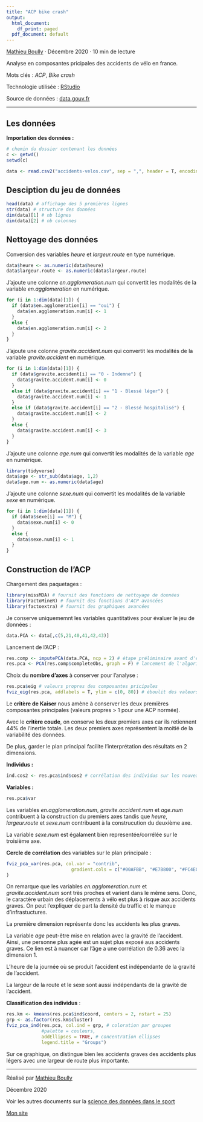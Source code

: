 ---
title: "ACP bike crash"
output:
  html_document:
    df_print: paged
  pdf_document: default
---
[Mathieu Boully](https://www.linkedin.com/in/mathieu-boully-61b910175/) · Décembre 2020 · 10 min de lecture

Analyse en composantes pricipales des accidents de vélo en france.

Mots clés : *ACP*, *Bike crash*

Technologie utilisée : [RStudio](https://rstudio.com/)

Source de données : [data.gouv.fr](https://www.data.gouv.fr/fr/)

---

## Les données

**Importation des données :**

```{r}
# chemin du dossier contenant les données
c <- getwd()
setwd(c)

data <- read.csv2("accidents-velos.csv", sep = ",", header = T, encoding = "UTF-8")
```

## Desciption du jeu de données

```{r}
head(data) # affichage des 5 premières lignes
str(data) # structure des données
dim(data)[1] # nb lignes
dim(data)[2] # nb colonnes
```

## Nettoyage des données

Conversion des variables *heure* et *largeur.route* en type numérique.

```{r}
data$heure <- as.numeric(data$heure)
data$largeur.route <- as.numeric(data$largeur.route)
```

J'ajoute une colonne *en.agglomeration.num* qui convertit les modalités de la variable *en.agglomeration* en numérique.

```{r}
for (i in 1:dim(data)[1]) {
  if (data$en.agglomeration[i] == "oui") {
    data$en.agglomeration.num[i] <- 1
  }
  else {
    data$en.agglomeration.num[i] <- 2
  }
}
```

J'ajoute une colonne *gravite.accident.num* qui convertit les modalités de la variable *gravite.accident* en numérique.

```{r}
for (i in 1:dim(data)[1]) {
  if (data$gravite.accident[i] == "0 - Indemne") {
    data$gravite.accident.num[i] <- 0
  }
  else if (data$gravite.accident[i] == "1 - Blessé léger") {
    data$gravite.accident.num[i] <- 1
  }
  else if (data$gravite.accident[i] == "2 - Blessé hospitalisé") {
    data$gravite.accident.num[i] <- 2
  }
  else {
    data$gravite.accident.num[i] <- 3
  }
}
```

J'ajoute une colonne *age.num* qui convertit les modalités de la variable *age* en numérique.

```{r}
library(tidyverse)
data$age <- str_sub(data$age, 1,2)
data$age.num <- as.numeric(data$age)
```

J'ajoute une colonne *sexe.num* qui convertit les modalités de la variable *sexe* en numérique.

```{r}
for (i in 1:dim(data)[1]) {
  if (data$sexe[i] == "M") {
    data$sexe.num[i] <- 0
  }
  else {
    data$sexe.num[i] <- 1
  }
}
```

## Construction de l'ACP

Chargement des paquetages :

```{r}
library(missMDA) # fournit des fonctions de nettoyage de données
library(FactoMineR) # fournit des fonctions d'ACP avancées
library(factoextra) # fournit des graphiques avancées
```

Je conserve uniquememnt les variables quantitatives pour évaluer le jeu de données :

```{r}
data.PCA <- data[,c(5,21,40,41,42,43)]
```

Lancement de l'ACP :

```{r}
res.comp <- imputePCA(data.PCA, ncp = 2) # étape préliminaire avant d'effectuer l'ACP pour éliminer les valeurs manquantes
res.pca <- PCA(res.comp$completeObs, graph = F) # lancement de l'algorithme d'ACP
```

Choix du **nombre d'axes** à conserver pour l'analyse :

```{r}
res.pca$eig # valeurs propres des composantes pricipales
fviz_eig(res.pca, addlabels = T, ylim = c(0, 80)) # éboulit des valeurs propres
```

Le **critère de Kaiser** nous amène à conserver les deux premières composantes principales (valeurs propres > 1 pour une ACP normée).

Avec le **critère coude**, on conserve les deux premiers axes car ils retiennent 44% de l'inertie totale. Les deux premiers axes représentent la moitié de la variabilité des données.

De plus, garder le plan principal facilite l'interprétation des résultats en 2 dimensions.

**Individus :**

```{r}
ind.cos2 <- res.pca$ind$cos2 # corrélation des individus sur les nouveaux axes
```

**Variables :**

```{r}
res.pca$var
```

Les variables *en.agglomeration.num*, *gravite.accident.num* et *age.num* contribuent à la construction du premiers axes tandis que *heure*, *largeur.route* et *sexe.num * contribuent à la construcution du deuxième axe.

La variable *sexe.num* est égalament bien representée/corrélée sur le troisième axe.

**Cercle de corrélation** des variables sur le plan principale :

```{r}
fviz_pca_var(res.pca, col.var = "contrib",
                        gradient.cols = c("#00AFBB", "#E7B800", "#FC4E07")
)
```

On remarque que les variables *en.agglomeration.num* et *gravite.accident.num* sont très proches et varient dans le même sens. Donc, le caractère urbain des déplacements à vélo est plus à risque aux accidents graves. On peut l'expliquer de part la densité du traffic et le manque d'infrastuctures.

La première dimension représente donc les accidents les plus graves.

La variable *age* peut-être mise en relation avec la gravité de l'accident. Ainsi, une personne plus agée est un sujet plus exposé aus accidents graves. Ce lien est à nuancer car l'âge a une corrélation de 0.36 avec la dimension 1.

L'heure de la journée où se produit l'accident est indépendante de la gravité de l'accident.

La largeur de la route et le sexe sont aussi indépendants de la gravité de l'accident.

**Classification des individus** :

```{r}
res.km <- kmeans(res.pca$ind$coord, centers = 2, nstart = 25)
grp <- as.factor(res.km$cluster)
fviz_pca_ind(res.pca, col.ind = grp, # coloration par groupes
             #palette = couleurs,
             addEllipses = TRUE, # concentration ellipses
             legend.title = "Groups")
```

Sur ce graphique, on distingue bien les accidents graves des accidents plus légers avec une largeur de route plus importante.

---
Réalisé par [Mathieu Boully](https://www.linkedin.com/in/mathieu-boully-61b910175/)

Décembre 2020

Voir les autres documents sur la [science des données dans le sport](https://mathieu-boully.000webhostapp.com/sports-analysis/)

[Mon site](https://mathieu-boully.000webhostapp.com/)